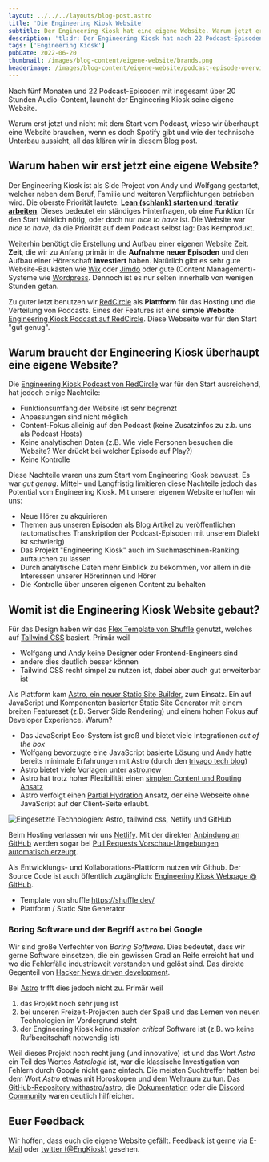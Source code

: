 ```yaml
---
layout: ../../../layouts/blog-post.astro
title: 'Die Engineering Kiosk Website'
subtitle: Der Engineering Kiosk hat eine eigene Website. Warum jetzt erst, was wir uns erhoffen und womit diese technisch umgesetzt wurde.
description: 'tl:dr: Der Engineering Kiosk hat nach 22 Podcast-Episoden eine eigene Website. Gebaut mit dem static site builder [Astro](https://astro.build/). Source code ist auf [GitHub:EngineeringKiosk/webpage](https://github.com/EngineeringKiosk/webpage) verfügbar.'
tags: ['Engineering Kiosk']
pubDate: 2022-06-20
thumbnail: /images/blog-content/eigene-website/brands.png
headerimage: /images/blog-content/eigene-website/podcast-episode-overview.png
---
```



Nach fünf Monaten und 22 Podcast-Episoden mit insgesamt über 20 Stunden Audio-Content, launcht der Engineering Kiosk seine eigene Website.

Warum erst jetzt und nicht mit dem Start vom Podcast, wieso wir überhaupt eine Website brauchen, wenn es doch Spotify gibt und wie der technische Unterbau aussieht, all das klären wir in diesem Blog post.

## Warum haben wir erst jetzt eine eigene Website?

Der Engineering Kiosk ist als Side Project von Andy und Wolfgang gestartet, welcher neben dem Beruf, Familie und weiteren Verpflichtungen betrieben wird.
Die oberste Priorität lautete: [**Lean (schlank) starten und iterativ arbeiten**](https://de.wikipedia.org/wiki/Lean_Development).
Dieses bedeutet ein ständiges Hinterfragen, ob eine Funktion für den Start wirklich nötig, oder doch nur _nice to have_ ist.
Die Website war _nice to have_, da die Priorität auf dem Podcast selbst lag: Das Kernprodukt.

Weiterhin benötigt die Erstellung und Aufbau einer eigenen Website Zeit.
**Zeit**, die wir zu Anfang primär in die **Aufnahme neuer Episoden** und den Aufbau einer Hörerschaft **investiert** haben.
Natürlich gibt es sehr gute Website-Baukästen wie [Wix](https://de.wix.com/) oder [Jimdo](https://www.jimdo.com/) oder gute (Content Management)-Systeme wie [Wordpress](https://wordpress.com/).
Dennoch ist es nur selten innerhalb von wenigen Stunden getan.

Zu guter letzt benutzen wir [RedCircle](https://redcircle.com/) als **Plattform** für das Hosting und die Verteilung von Podcasts.
Eines der Features ist eine **simple Website**: [Engineering Kiosk Podcast auf RedCircle](https://redcircle.com/shows/engineeringkiosk).
Diese Webseite war für den Start "gut genug".

## Warum braucht der Engineering Kiosk überhaupt eine eigene Website?

Die [Engineering Kiosk Podcast von RedCircle](https://redcircle.com/shows/engineeringkiosk) war für den Start ausreichend, hat jedoch einige Nachteile:

- Funktionsumfang der Website ist sehr begrenzt
- Anpassungen sind nicht möglich
- Content-Fokus alleinig auf den Podcast (keine Zusatzinfos zu z.b. uns als Podcast Hosts)
- Keine analytischen Daten (z.B. Wie viele Personen besuchen die Website? Wer drückt bei welcher Episode auf Play?)
- Keine Kontrolle

Diese Nachteile waren uns zum Start vom Engineering Kiosk bewusst.
Es war _gut genug_.
Mittel- und Langfristig limitieren diese Nachteile jedoch das Potential vom Engineering Kiosk.
Mit unserer eigenen Website erhoffen wir uns:

- Neue Hörer zu akquirieren
- Themen aus unseren Episoden als Blog Artikel zu veröffentlichen (automatisches Transkription der Podcast-Episoden mit unserem Dialekt ist schwierig)
- Das Projekt "Engineering Kiosk" auch im Suchmaschinen-Ranking auftauchen zu lassen
- Durch analytische Daten mehr Einblick zu bekommen, vor allem in die Interessen unserer Hörerinnen und Hörer
- Die Kontrolle über unseren eigenen Content zu behalten

<PodcastEpisodeBlogpostAd episode="21" />

## Womit ist die Engineering Kiosk Website gebaut?

Für das Design haben wir das [Flex Template von Shuffle](https://shuffle.dev/marketplace/flex) genutzt, welches auf [Tailwind CSS](https://tailwindcss.com/) basiert.
Primär weil

- Wolfgang und Andy keine Designer oder Frontend-Engineers sind
- andere dies deutlich besser können
- Tailwind CSS recht simpel zu nutzen ist, dabei aber auch gut erweiterbar ist

Als Plattform kam [Astro, ein neuer Static Site Builder](https://astro.build/), zum Einsatz.
Ein auf JavaScript und Komponenten basierter Static Site Generator mit einem breiten Featureset (z.B. Server Side Rendering) und einem hohen Fokus auf Developer Experience.
Warum?

- Das JavaScript Eco-System ist groß und bietet viele Integrationen _out of the box_
- Wolfgang bevorzugte eine JavaScript basierte Lösung und Andy hatte bereits minimale Erfahrungen mit Astro (durch den [trivago tech blog](https://tech.trivago.com))
- Astro bietet viele Vorlagen unter [astro.new](https://astro.new/)
- Astro hat trotz hoher Flexibilität einen [simplen Content und Routing Ansatz](https://docs.astro.build/en/core-concepts/routing/)
- Astro verfolgt einen [Partial Hydration](https://docs.astro.build/en/core-concepts/partial-hydration/) Ansatz, der eine Webseite ohne JavaScript auf der Client-Seite erlaubt.

![Eingesetzte Technologien: Astro, tailwind css, Netlify und GitHub](/images/blog-content/eigene-website/brands.png 'Eingesetzte Technologien: Astro, tailwind css, Netlify und GitHub')

Beim Hosting verlassen wir uns [Netlify](https://www.netlify.com/).
Mit der direkten [Anbindung an GitHub](https://github.com/apps/netlify) werden sogar bei [Pull Requests Vorschau-Umgebungen automatisch erzeugt](https://github.com/EngineeringKiosk/webpage/pull/54).

Als Entwicklungs- und Kollaborations-Plattform nutzen wir Github.
Der Source Code ist auch öffentlich zugänglich: [Engineering Kiosk Webpage @ GitHub](https://github.com/EngineeringKiosk/webpage).

- Template von shuffle https://shuffle.dev/
- Plattform / Static Site Generator

### Boring Software und der Begriff `astro` bei Google

Wir sind große Verfechter von _Boring Software_.
Dies bedeutet, dass wir gerne Software einsetzen, die ein gewissen Grad an Reife erreicht hat und wo die Fehlerfälle industrieweit verstanden und gelöst sind.
Das direkte Gegenteil von [Hacker News driven development](https://devdriven.by/hn/).

Bei [Astro](https://astro.build/) trifft dies jedoch nicht zu.
Primär weil

1. das Projekt noch sehr jung ist
2. bei unseren Freizeit-Projekten auch der Spaß und das Lernen von neuen Technologien im Vordergrund steht
3. der Engineering Kiosk keine _mission critical_ Software ist (z.B. wo keine Rufbereitschaft notwendig ist)

Weil dieses Projekt noch recht jung (und innovative) ist und das Wort _Astro_ ein Teil des Wortes _Astrologie_ ist, war die klassische Investigation von Fehlern durch Google nicht ganz einfach.
Die meisten Suchtreffer hatten bei dem Wort _Astro_ etwas mit Horoskopen und dem Weltraum zu tun.
Das [GitHub-Repository withastro/astro](https://github.com/withastro/astro), die [Dokumentation](https://docs.astro.build/en/getting-started/) oder die [Discord Community](https://astro.build/chat) waren deutlich hilfreicher.

<PodcastEpisodeBlogpostAd episode="21" />

## Euer Feedback

Wir hoffen, dass euch die eigene Website gefällt.
Feedback ist gerne via [E-Mail](mailto:stehtisch@engineeringkiosk.dev) oder [twitter (@EngKiosk)](https://twitter.com/EngKiosk) gesehen.
